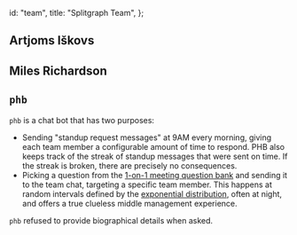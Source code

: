   id: "team",
  title: "Splitgraph Team",
};

## Artjoms Iškovs

## Miles Richardson

## `phb`

`phb` is a chat bot that has two purposes:

  * Sending "standup request messages" at 9AM every morning, giving each team member a configurable
    amount of time to respond. PHB also keeps track of the streak of standup messages that were
    sent on time. If the streak is broken, there are precisely no consequences.
  * Picking a question from the [1-on-1 meeting question bank](https://github.com/VGraupera/1on1-questions) and sending it to the team chat, targeting a specific team member. This happens at random intervals defined by the [exponential distribution](https://en.wikipedia.org/wiki/Exponential_distribution), often at night, and offers a true clueless middle management experience.

`phb` refused to provide biographical details when asked.
